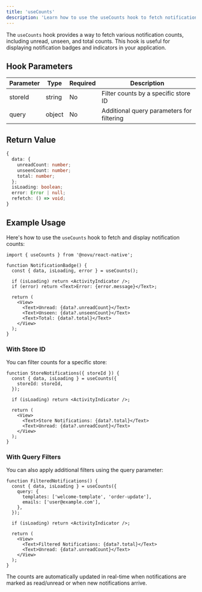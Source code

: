 ```yaml
---
title: 'useCounts'
description: 'Learn how to use the useCounts hook to fetch notification counts in your React Native application'
---
```



The `useCounts` hook provides a way to fetch various notification counts, including unread, unseen, and total counts. This hook is useful for displaying notification badges and indicators in your application.

## Hook Parameters

| Parameter | Type   | Required | Description                               |
| --------- | ------ | -------- | ----------------------------------------- |
| storeId   | string | No       | Filter counts by a specific store ID      |
| query     | object | No       | Additional query parameters for filtering |

## Return Value

```typescript
{
  data: {
    unreadCount: number;
    unseenCount: number;
    total: number;
  };
  isLoading: boolean;
  error: Error | null;
  refetch: () => void;
}
```

## Example Usage

Here's how to use the `useCounts` hook to fetch and display notification counts:

```tsx
import { useCounts } from '@novu/react-native';

function NotificationBadge() {
  const { data, isLoading, error } = useCounts();

  if (isLoading) return <ActivityIndicator />;
  if (error) return <Text>Error: {error.message}</Text>;

  return (
    <View>
      <Text>Unread: {data?.unreadCount}</Text>
      <Text>Unseen: {data?.unseenCount}</Text>
      <Text>Total: {data?.total}</Text>
    </View>
  );
}
```

### With Store ID

You can filter counts for a specific store:

```tsx
function StoreNotifications({ storeId }) {
  const { data, isLoading } = useCounts({
    storeId: storeId,
  });

  if (isLoading) return <ActivityIndicator />;

  return (
    <View>
      <Text>Store Notifications: {data?.total}</Text>
      <Text>Unread: {data?.unreadCount}</Text>
    </View>
  );
}
```

### With Query Filters

You can also apply additional filters using the query parameter:

```tsx
function FilteredNotifications() {
  const { data, isLoading } = useCounts({
    query: {
      templates: ['welcome-template', 'order-update'],
      emails: ['user@example.com'],
    },
  });

  if (isLoading) return <ActivityIndicator />;

  return (
    <View>
      <Text>Filtered Notifications: {data?.total}</Text>
      <Text>Unread: {data?.unreadCount}</Text>
    </View>
  );
}
```

<Callout type="info">
  The counts are automatically updated in real-time when notifications are marked as read/unread or
  when new notifications arrive.
</Callout>
